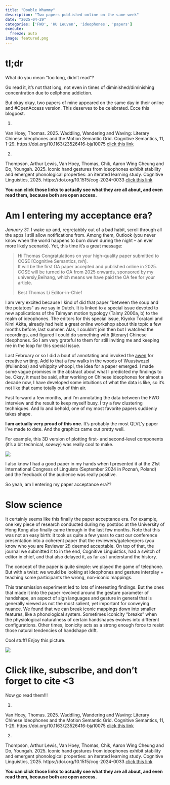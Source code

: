 ```yaml
---
title: "Double Whammy"
description: "Two papers published online on the same week"
date: "2025-04-29"
categories: ['FWO', 'KU Leuven', 'ideophones', 'papers']
execute:
  freeze: auto
image: featured.png
---
```


# tl;dr

What do you mean "too long, didn't read"?

Go read it, it's not that long, not even in times of diminished/diminishing concentration due to cellphone addiction.

But okay okay, two papers of mine appeared on the same day in their online and #OpenAccess version.
This deserves to be celebrated. 
Ecce this blogpost.

1.

Van Hoey, Thomas. 2025. Waddling, Wandering and Waving: Literary Chinese Ideophones and the Motion Semantic Grid. Cognitive Semantics, 11, 1-29. https://doi.org/10.1163/23526416-bja10075 [click this link](https://brill.com/view/journals/cose/11/1/article-p1_001.xml)

2.

Thompson, Arthur Lewis, Van Hoey, Thomas, Chik, Aaron Wing Cheung and Do, Youngah. 2025. Iconic hand gestures from ideophones exhibit stability and emergent phonological properties: an iterated learning study. Cognitive Linguistics, 2025. https://doi.org/10.1515/cog-2024-0033 [click this link](https://www.degruyterbrill.com/document/doi/10.1515/cog-2024-0033/html)

**You can click those links to actually see what they are all about, and even read them, because both are open access.**


# Am I entering my acceptance era?

*January 31.* 
I wake up and, regretabbly out of a bad habit, scroll through all the apps I still allow notifications from.
Among them, Outlook (you never know when the world happens to burn down during the night -- an ever more likely scenario).
Yet, this time it's a great message:

> Hi Thomas
> Congratulations on your high-quality paper submitted to COSE [Cognitive Semantics, *tvh*].  
> It will be the first OA paper accepted and published online in 2025.
COSE will be turned to OA from 2025 onwards, sponsored by my universiy,Beihang, which means we have paid the OA fee for your article.
>
> Best
> Thomas Li
> Editor-in-Chief

I am very excited because I kind of did that paper "between the soup and the potatoes" as we say in Dutch.
It is linked to a special issue devoted to new applications of the Talmyan motion typology (Talmy 2000a, b) to the realm of ideophones.
The editors for this special issue, Kiyoko Toratani and Kimi Akita, already had held a great online workshop about this topic a few months before, last summer.
Alas, I couldn't join then but I watched the recordings, and figured I could do something with (literary) Chinese ideophones.
So I am very grateful to them for still inviting me and keeping me in the loop for this special issue.

Last February or so I did a bout of annotating and invoked the [awen](https://en.wikipedia.org/wiki/Awen) for creative writing.
Add to that a few walks in the woods of Wuustwezel (#uilenbos) and whippity whoopi, the idea for a paper emerged.
I made some vague promises in the abstract about what I predicted my findings to be. 
Okay, it must be said, after working on Chinese ideophones for almost a decade now, I have developed some intuitions of what the data is like, so it's not like that came totally out of thin air.

Fast forward a few months, and I'm annotating the data between the FWO interview and the result to keep myself busy.
I try a few clustering techniques.
And lo and behold, one of my most favorite papers suddenly takes shape.

**I am actually very proud of this one.**
It's probably the most QLVL'y paper I've made to date.
And the graphics came out pretty well.

For example, this 3D version of plotting first- and second-level components (it's a bit technical, *sowwy*) was really cool to make.

![](mca.png)


I also know I had a good paper in my hands when I presented it at the 21st International Congress of Linguists (September 2024 in Poznań, Poland) and the feedback of the audience was really positive.

So yeah, am I entering my paper acceptance era??

# Slow science

It certainly seems like this finally the paper acceptance era.
For example, one key piece of research conducted during my postdoc at the University of Hong Kong also finally came through in the last few months.
Note that this was not an easy birth: it took us quite a few years to cast our conference presentation into a coherent paper that the reviewers/gatekeepers (you know who you are Reviewer 2!) deemed acceptable.
On top of that, the journal we submitted it to in the end, Cognitive Linguistics, had a switch of editor in chief, and that also delayed it, as far as I understand the history.

The concept of the paper is quite simple: we played the game of telephone.
But with a twist: we would be looking at ideophones and gesture interplay + teaching some participants the wrong, non-iconic mappings.

This transmission experiment led to lots of interesting findings.
But the ones that made it into the paper revolved around the gesture parameter of handshape, an aspect of sign languages and gesture in general that is generally viewed as not the most salient, yet important for conveying nuance. 
We found that we can break iconic mappings down into smaller features, like a phonological system.
Sometimes iconicity "breaks" when the physiological naturalness of certain handshapes evolves into different configurations. 
Other times, iconicity acts as a strong enough force to resist those natural tendencies of handshape drift.

Cool stuff!
Enjoy this picture.

![](handshapes.png)

# Click like, subscribe, and don't forget to cite <3

Now go read them!!!

1.

Van Hoey, Thomas. 2025. Waddling, Wandering and Waving: Literary Chinese Ideophones and the Motion Semantic Grid. Cognitive Semantics, 11, 1-29. https://doi.org/10.1163/23526416-bja10075 [click this link](https://brill.com/view/journals/cose/11/1/article-p1_001.xml)

2.

Thompson, Arthur Lewis, Van Hoey, Thomas, Chik, Aaron Wing Cheung and Do, Youngah. 2025. Iconic hand gestures from ideophones exhibit stability and emergent phonological properties: an iterated learning study. Cognitive Linguistics, 2025. https://doi.org/10.1515/cog-2024-0033 [click this link](https://www.degruyterbrill.com/document/doi/10.1515/cog-2024-0033/html)

**You can click those links to actually see what they are all about, and even read them, because both are open access.**






